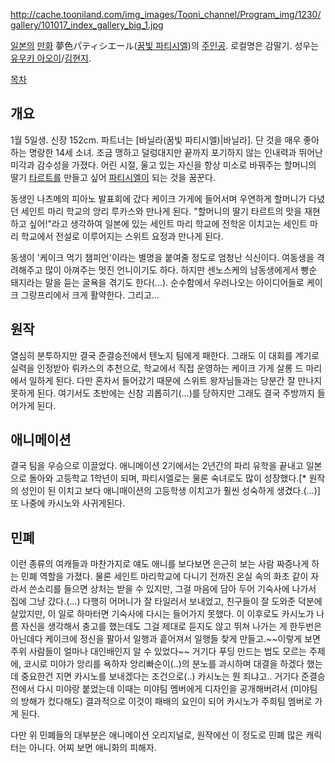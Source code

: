 http://cache.tooniland.com/img_images/Tooni_channel/Program_img/1230/gallery/101017_index_gallery_big_1.jpg

[[일본]]의 [[만화]] 夢色パティシエール([[꿈빛 파티시엘]])의 [[주인공]]. 로컬명은 감딸기.
성우는 [[유우키 아오이]]/[[김현지]].

[[목차]]
== 개요 ==
1월 5일생. 신장 152cm. 파트너는 [바닐라(꿈빛 파티시엘)|바닐라].
단 것을 매우 좋아하는 명랑한 14세 소녀. 조금 맹하고 덜렁대지만 끝까지 포기하지 않는 인내력과 뛰어난 미각과 감수성을 가졌다. 어린 시절, 울고 있는 자신을 항상 미소로 바꿔주는 할머니의 딸기 [[타르트]]를 만들고 싶어 [[파티시엘]]이 되는 것을 꿈꾼다.

동생인 나츠메의 피아노 발표회에 갔다 케이크 가게에 들어서며 우연하게 할머니가 다녔던 세인트 마리 학교의 앙리 루카스와 만나게 된다. "할머니의 딸기 타르트의 맛을 재현 하고 싶어!"라고 생각하여 일본에 있는 세인트 마리 학교에 전학온 이치고는 세인트 마리 학교에서 전설로 이루어지는 스위트 요정과 만나게 된다.

동생이 '케이크 먹기 챔피언'이라는 별명을 붙여줄 정도로 엄청난 식신이다. 여동생을 격려해주고 많이 아껴주는 멋진 언니이기도 하다. 하지만 센노스케의 남동생에게서 빵순 돼지라는 말을 듣는 굴욕을 겪기도 한다(...). 순수함에서 우러나오는 아이디어들로 케이크 그랑프리에서 크게 활약한다. 그리고...

== 원작 ==
열심히 분투하지만 결국 준결승전에서 텐노지 팀에게 패한다. 그래도 이 대회를 계기로 실력을 인정받아 뤼카스의 추천으로, 학교에서 직접 운영하는 케이크 가게 살롱 드 마리에서 일하게 된다. 다만 혼자서 들어갔기 때문에 스위트 왕자님들과는 당분간 잘 만나지 못하게 된다. 여기서도 초반에는 신참 괴롭히기(...)를 당하지만 그래도 결국 주방까지 들어가게 된다.

== 애니메이션 ==
결국 팀을 우승으로 이끌었다. 애니메이션 2기에서는 2년간의 파리 유학을 끝내고 일본으로 돌아와 고등학교 1학년이 되며, 파티시엘로는 물론 숙녀로도 많이 성장했다.[* 원작의 성인이 된 이치고 보다 애니매이션의 고등학생 이치고가 훨씬 성숙하게 생겼다.(...)] 또 나중에 카시노와 사귀게된다.

== 민폐 ==
이런 종류의 여캐들과 마찬가지로 얘도 애니를 보다보면 은근히 보는 사람 짜증나게 하는 민폐 역할을 가졌다. 물론 세인트 마리학교에 다니기 전까진 온실 속의 화초 같이 자라서 쓴소리를 들으면 상처는 받을 수 있지만, 그걸 마음에 담아 두어 기숙사에 나가서 집에 그냥 갔다.(...) 다행히 어머니가 잘 타일러서 보내었고, 친구들이 잘 도와준 덕분에 살았지만, 이 일로 하마터면 기숙사에 다시는 들어가지 못했다. 이 이후로도 카시노가 나름 자신을 생각해서 충고를 했는데도 그걸 제대로 듣지도 않고 뛰쳐 나가는 게 한두번은 아닌데다 케이크에 정신을 팔아서 일행과 흩어져서 일행들 찾게 만들고.~~이렇게 보면 주위 사람들이 얼마나 대인배인지 알 수 있었다~~ 거기다 푸딩 만드는 법도 모르는 주제에, 코시로 미야가 앙리를 욕하자 앙리빠순이(..)의 분노를 과시하며 대결을 하겠다 했는데 중요한건 지면 카시노를 보내겠다는 조건으로(..) 카시노는 뭔 죄냐고.. 거기다 준결승전에서 다시 미야랑 붙었는데 이때는 미야팀 멤버에게 디자인을 공개해버려서 (미야팀의 방해가 컸다해도) 결과적으로 이것이 패배의 요인이 되어 카시노가 주희팀 멤버로 가게 된다.

다만 위 민폐들의 대부분은 애니메이션 오리지널로, 원작에선 이 정도로 민폐 많은 캐릭터는 아니다. 어찌 보면 애니화의 피해자.
 

